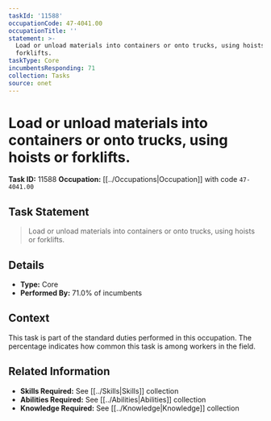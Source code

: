 ```yaml
---
taskId: '11588'
occupationCode: 47-4041.00
occupationTitle: ''
statement: >-
  Load or unload materials into containers or onto trucks, using hoists or
  forklifts.
taskType: Core
incumbentsResponding: 71
collection: Tasks
source: onet
---
```

# Load or unload materials into containers or onto trucks, using hoists or forklifts.

**Task ID:** 11588
**Occupation:** [[../Occupations|Occupation]] with code `47-4041.00`

## Task Statement

> Load or unload materials into containers or onto trucks, using hoists or forklifts.

## Details

- **Type:** Core
- **Performed By:** 71.0% of incumbents

## Context

This task is part of the standard duties performed in this occupation. The percentage indicates how common this task is among workers in the field.

## Related Information

- **Skills Required:** See [[../Skills|Skills]] collection
- **Abilities Required:** See [[../Abilities|Abilities]] collection
- **Knowledge Required:** See [[../Knowledge|Knowledge]] collection
